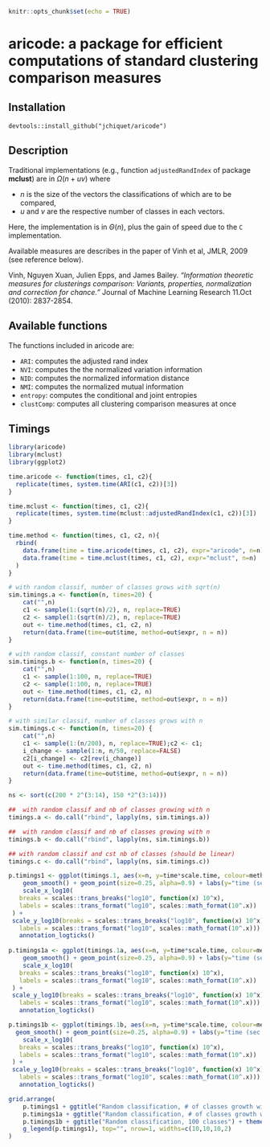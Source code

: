 ```r
knitr::opts_chunk$set(echo = TRUE)
```

# aricode: a package for efficient computations of standard clustering comparison measures

## Installation

```
devtools::install_github("jchiquet/aricode")
```

## Description

Traditional implementations (e.g., function `adjustedRandIndex` of package **mclust**) are in $\Omega(n + u v)$ where 

- $n$ is the size of the vectors the classifications of which are to be compared,
- $u$ and $v$ are the respective number of classes in each vectors. 

Here, the implementation is in $\Theta(n)$, plus the gain of speed due to the `C` implementation.

Available measures are describes in the paper of Vinh et al, JMLR, 2009 (see reference below).

Vinh, Nguyen Xuan, Julien Epps, and James Bailey. *"Information theoretic measures for clusterings comparison: Variants, properties, normalization and correction for chance."* Journal of Machine Learning Research 11.Oct (2010): 2837-2854.

## Available functions

The functions included in aricode are:

- `ARI`: computes the adjusted rand index
- `NVI`: computes the the normalized variation information
- `NID`: computes the normalized information distance
- `NMI`: computes the normalized mutual information
- `entropy`: computes the conditional and joint entropies
- `clustComp`: computes all clustering comparison measures at once

## Timings

```r
library(aricode)
library(mclust)
library(ggplot2)

time.aricode <- function(times, c1, c2){
  replicate(times, system.time(ARI(c1, c2))[3])
}

time.mclust <- function(times, c1, c2){
  replicate(times, system.time(mclust::adjustedRandIndex(c1, c2))[3])
}

time.method <- function(times, c1, c2, n){
  rbind(
    data.frame(time = time.aricode(times, c1, c2), expr="aricode", n=n),
    data.frame(time = time.mclust(times, c1, c2), expr="mclust", n=n)
  )
}

# with random classif, number of classes grows with sqrt(n)
sim.timings.a <- function(n, times=20) {
    cat("",n)
    c1 <- sample(1:(sqrt(n)/2), n, replace=TRUE)
    c2 <- sample(1:(sqrt(n)/2), n, replace=TRUE)
    out <- time.method(times, c1, c2, n)
    return(data.frame(time=out$time, method=out$expr, n = n))
}

# with random classif, constant number of classes
sim.timings.b <- function(n, times=20) {
    cat("",n)
    c1 <- sample(1:100, n, replace=TRUE)
    c2 <- sample(1:100, n, replace=TRUE)
    out <- time.method(times, c1, c2, n)
    return(data.frame(time=out$time, method=out$expr, n = n))
}

# with similar classif, number of classes grows with n
sim.timings.c <- function(n, times=20) {
    cat("",n)
    c1 <- sample(1:(n/200), n, replace=TRUE);c2 <- c1;
    i_change <- sample(1:n, n/50, replace=FALSE)
    c2[i_change] <- c2[rev(i_change)]
    out <- time.method(times, c1, c2, n)
    return(data.frame(time=out$time, method=out$expr, n = n))
}
```

```r
ns <- sort(c(200 * 2^(3:14), 150 *2^(3:14)))

##  with random classif and nb of classes growing with n
timings.a <- do.call("rbind", lapply(ns, sim.timings.a))

##  with random classif and nb of classes growing with n
timings.b <- do.call("rbind", lapply(ns, sim.timings.b))

## with random classif and cst nb of classes (should be linear)
timings.c <- do.call("rbind", lapply(ns, sim.timings.c))
```

```r
p.timings1 <- ggplot(timings.1, aes(x=n, y=time*scale.time, colour=method)) +
    geom_smooth() + geom_point(size=0.25, alpha=0.9) + labs(y="time (sec.)") +
    scale_x_log10(
   breaks = scales::trans_breaks("log10", function(x) 10^x),
   labels = scales::trans_format("log10", scales::math_format(10^.x))
 ) +
 scale_y_log10(breaks = scales::trans_breaks("log10", function(x) 10^x),
   labels = scales::trans_format("log10", scales::math_format(10^.x))) +
   annotation_logticks()                 
    
p.timings1a <- ggplot(timings.1a, aes(x=n, y=time*scale.time, colour=method)) +
    geom_smooth() + geom_point(size=0.25, alpha=0.9) + labs(y="time (sec.)") +
    scale_x_log10(
   breaks = scales::trans_breaks("log10", function(x) 10^x),
   labels = scales::trans_format("log10", scales::math_format(10^.x))
 ) +
 scale_y_log10(breaks = scales::trans_breaks("log10", function(x) 10^x),
   labels = scales::trans_format("log10", scales::math_format(10^.x))) +
   annotation_logticks()        

p.timings1b <- ggplot(timings.1b, aes(x=n, y=time*scale.time, colour=method)) +
  geom_smooth() + geom_point(size=0.25, alpha=0.9) + labs(y="time (sec.)") +
    scale_x_log10(
   breaks = scales::trans_breaks("log10", function(x) 10^x),
   labels = scales::trans_format("log10", scales::math_format(10^.x))
 ) +
 scale_y_log10(breaks = scales::trans_breaks("log10", function(x) 10^x),
   labels = scales::trans_format("log10", scales::math_format(10^.x))) +
   annotation_logticks()                 

grid.arrange(
    p.timings1 + ggtitle("Random classification, # of classes growth with n") + theme(legend.position="none",plot.margin= unit(c(0,0.05,0,0), "lines")),
    p.timings1a + ggtitle("Random classification, # of classes growth with sqrt(n)") + theme(legend.position="none",plot.margin= unit(c(0,0.05,0,0), "lines")),
    p.timings1b + ggtitle("Random classification, 100 classes") + theme(legend.position="none",plot.margin= unit(c(0,0.05,0,0), "lines")),
    g_legend(p.timings1), top="", nrow=1, widths=c(10,10,10,2)
)
```

